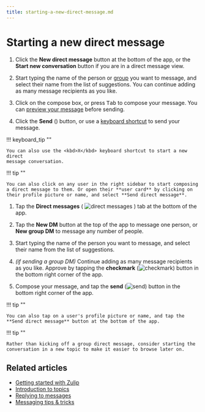 ```yaml
---
title: starting-a-new-direct-message.md
---
```


# Starting a new direct message



<Tabs>
<TabItem label="desktop-web">

1. Click the **New direct message** button at the bottom of the app, or the
   **Start new conversation** button if you are in a direct message view.

1. Start typing the name of the person or [group](/help/user-groups) you want to
   message, and select their name from the list of suggestions. You can continue
   adding as many message recipients as you like.


1. Click on the compose box, or press <kbd>Tab</kbd> to compose your message. You
   can [preview your message](/help/preview-your-message-before-sending) before
   sending.

1. Click the **Send** (<i class="zulip-icon zulip-icon-send"></i>) button, or
   use a [keyboard shortcut](/help/mastering-the-compose-box#toggle-between-ctrl-enter-and-enter-to-send-a-message)
   to send your message.




!!! keyboard_tip ""

    You can also use the <kbd>X</kbd> keyboard shortcut to start a new direct
    message conversation.

!!! tip ""

    You can also click on any user in the right sidebar to start composing
    a direct message to them. Or open their **user card** by clicking on
    their profile picture or name, and select **Send direct message**.

</TabItem>
<TabItem label="mobile">

1. Tap the **Direct messages**
   ( <img src="/static/images/help/mobile-dm-tab-icon.svg" alt="direct messages" class="help-center-icon"/> )
   tab at the bottom of the app.

1. Tap the **New DM** button at the top of the app to message one person, or
   **New group DM** to message any number of people.

1. Start typing the name of the person you want to message, and
   select their name from the list of suggestions.

1. *(if sending a group DM)* Continue adding as many message recipients as you
   like. Approve by tapping the **checkmark** (<img
   src="/static/images/help/mobile-check-circle-icon.svg" alt="checkmark"
   class="help-center-icon"/>) button in the bottom right corner of the app.

1. Compose your message, and tap the **send**
   (<img src="/static/images/help/mobile-send-circle-icon.svg" alt="send" class="help-center-icon"/>)
   button in the bottom right corner of the app.

!!! tip ""

    You can also tap on a user's profile picture or name, and tap the
    **Send direct message** button at the bottom of the app.

</TabItem>
</Tabs>




!!! tip ""

    Rather than kicking off a group direct message, consider starting the
    conversation in a new topic to make it easier to browse later on.




## Related articles

* [Getting started with Zulip](/help/getting-started-with-zulip)
* [Introduction to topics](/help/introduction-to-topics)
* [Replying to messages](/help/replying-to-messages)
* [Messaging tips & tricks](/help/messaging-tips)


